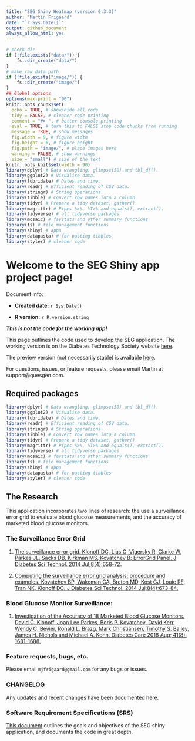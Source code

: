 ```yaml
---
title: "SEG Shiny Heatmap (version 0.3.3)"
author: "Martin Frigaard"
date: "`r Sys.Date()`"
output: github_document
always_allow_html: yes
---
```


```r
# check dir
if (!file.exists("data/")) {
    fs::dir_create("data/")
}
# make raw data path
if (!file.exists("image/")) {
    fs::dir_create("image/")
}
## Global options
options(max.print = "90")
knitr::opts_chunk$set(
  echo = TRUE, # show/hide all code
  tidy = FALSE, # cleaner code printing
  comment = "#> ", # better console printing
  eval = TRUE, # turn this to FALSE stop code chunks from running
  message = TRUE, # show messages
  fig.width = 9, # figure width
  fig.height = 6, # figure height
  fig.path = "image/", # place images here
  warning = FALSE, # show warnings
  size = "small") # size of the text
knitr::opts_knit$set(width = 90)
library(dplyr) # Data wrangling, glimpse(50) and tbl_df().
library(ggplot2) # Visualise data.
library(lubridate) # Dates and time.
library(readr) # Efficient reading of CSV data.
library(stringr) # String operations.
library(tibble) # Convert row names into a column.
library(tidyr) # Prepare a tidy dataset, gather().
library(magrittr) # Pipes %>%, %T>% and equals(), extract().
library(tidyverse) # all tidyverse packages
library(mosaic) # favstats and other summary functions
library(fs) # file management functions
library(shiny) # apps
library(datapasta) # for pasting tibbles
library(styler) # cleaner code
```

# Welcome to the SEG Shiny app project page!

Document info:

* **Created date:** `r Sys.Date()`    

* **R version:** `r R.version.string`

***This is not the code for the working app!***

This page outlines the code used to develop the SEG application. The working version is on the Diabetes Technology Society website [here](https://www.diabetestechnology.org/seg/).

The preview version (not necessarily stable) is available [here](https://mfrigaard.shinyapps.io/seg-shiny-033/).

For questions, issues, or feature requests, please email Martin at support@quesgen.com.

## Required packages 

```r
library(dplyr) # Data wrangling, glimpse(50) and tbl_df().
library(ggplot2) # Visualise data.
library(lubridate) # Dates and time.
library(readr) # Efficient reading of CSV data.
library(stringr) # String operations.
library(tibble) # Convert row names into a column.
library(tidyr) # Prepare a tidy dataset, gather().
library(magrittr) # Pipes %>%, %T>% and equals(), extract().
library(tidyverse) # all tidyverse packages
library(mosaic) # favstats and other summary functions
library(fs) # file management functions
library(shiny) # apps
library(datapasta) # for pasting tibbles
library(styler) # cleaner code
```

## The Research 

This application incorporates two lines of research: the use a surveillance error grid to evaluate blood glucose measurements, and the accuracy of marketed blood glucose monitors.

### The Surveillance Error Grid

1. [The surveillance error grid. Klonoff DC, Lias C, Vigersky R, Clarke W, Parkes JL, Sacks DB, Kirkman MS, Kovatchev B; ErrorGrid Panel. J Diabetes Sci Technol. 2014 Jul;8(4):658-72](http://journals.sagepub.com/doi/full/10.1177/1932296814539589).

2. [Computing the surveillance error grid analysis: procedure and examples. Kovatchev BP, Wakeman CA, Breton MD, Kost GJ, Louie RF, Tran NK, Klonoff DC. J Diabetes Sci Technol. 2014 Jul;8(4):673-84.](https://journals.sagepub.com/doi/full/10.1177/1932296814539590)

### Blood Glucose Monitor Surveillance: 

1. [Investigation of the Accuracy of 18 Marketed Blood Glucose Monitors. David C. Klonoff, Joan Lee Parkes, Boris P. Kovatchev, David Kerr, Wendy C. Bevier, Ronald L. Brazg, Mark Christiansen, Timothy S. Bailey, James H. Nichols and Michael A. Kohn. Diabetes Care 2018 Aug; 41(8): 1681-1688.](http://care.diabetesjournals.org/content/41/8/1681.long)

### Feature requests, bugs, etc. 

Please email `mjfrigaard@gmail.com` for any bugs or issues. 

### CHANGELOG 

Any updates and recent changes have been documented [here](https://github.com/mjfrigaard/seg-shiny-0.3.3/blob/master/CHANGELOG.md). 

### Software Requirement Specifications (SRS)

[This document](https://github.com/mjfrigaard/seg-shiny-0.3.3/blob/master/SRS-documentation.md) outlines the goals and objectives of the SEG shiny application, and documents the code in great depth. 



